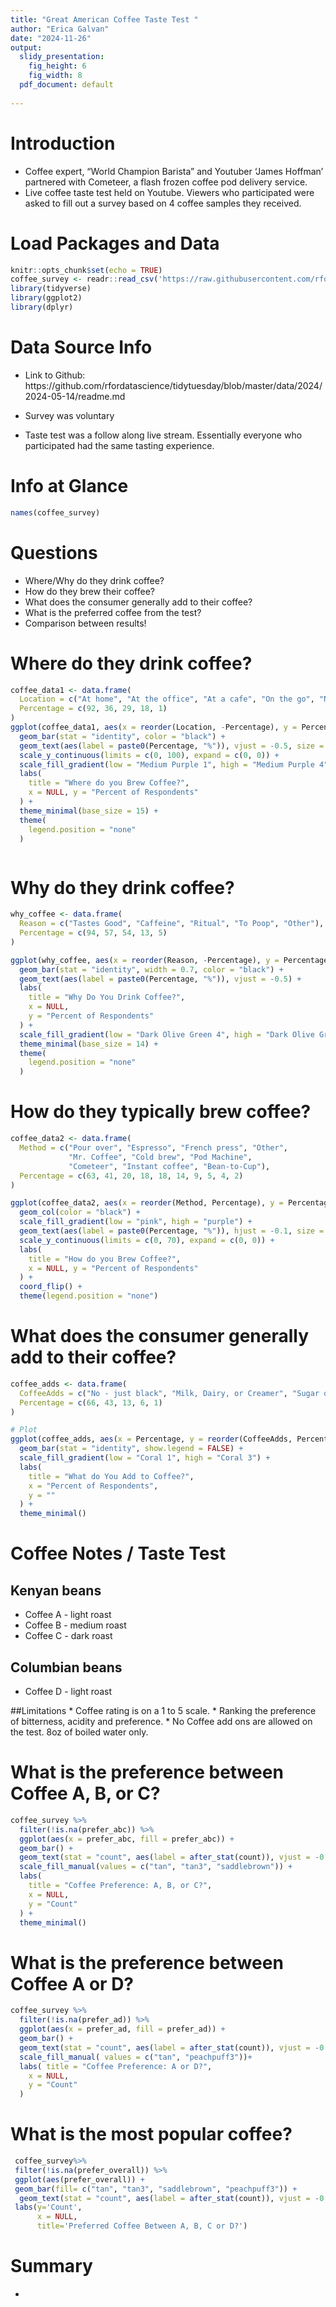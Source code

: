 ```yaml
---
title: "Great American Coffee Taste Test "
author: "Erica Galvan"
date: "2024-11-26"
output:
  slidy_presentation:
    fig_height: 6
    fig_width: 8
  pdf_document: default
 
---
```

# Introduction
* Coffee expert, "World Champion Barista" and Youtuber 'James Hoffman' partnered with Cometeer, a flash frozen coffee pod delivery service.  
* Live coffee taste test held on Youtube. Viewers who participated were asked to fill out a survey based on 4 coffee samples they received. 

# Load Packages and Data
```r
knitr::opts_chunk$set(echo = TRUE)
coffee_survey <- readr::read_csv('https://raw.githubusercontent.com/rfordatascience/tidytuesday/master/data/2024/2024-05-14/coffee_survey.csv')
library(tidyverse)
library(ggplot2)
library(dplyr)
```

# Data Source Info
* Link to Github: 
 https://github.com/rfordatascience/tidytuesday/blob/master/data/2024/2024-05-14/readme.md

* Survey was voluntary
* Taste test was a follow along live stream. Essentially everyone who participated had the same tasting experience.

# Info at Glance 
```r
names(coffee_survey)


```

# Questions
* Where/Why do they drink coffee?
* How do they brew their coffee?
* What does the consumer generally add to their coffee?
* What is the preferred coffee from the test? 
* Comparison between results! 



# Where do they drink coffee?
```r
coffee_data1 <- data.frame(
  Location = c("At home", "At the office", "At a cafe", "On the go", "None of these"),
  Percentage = c(92, 36, 29, 18, 1)
)
ggplot(coffee_data1, aes(x = reorder(Location, -Percentage), y = Percentage, fill = Percentage)) +
  geom_bar(stat = "identity", color = "black") +
  geom_text(aes(label = paste0(Percentage, "%")), vjust = -0.5, size = 4.5) +
  scale_y_continuous(limits = c(0, 100), expand = c(0, 0)) +
  scale_fill_gradient(low = "Medium Purple 1", high = "Medium Purple 4") +  
  labs(
    title = "Where do you Brew Coffee?",
    x = NULL, y = "Percent of Respondents"
  ) +
  theme_minimal(base_size = 15) +
  theme(
    legend.position = "none"  
  )



```


# Why do they drink coffee?
```r
why_coffee <- data.frame(
  Reason = c("Tastes Good", "Caffeine", "Ritual", "To Poop", "Other"),
  Percentage = c(94, 57, 54, 13, 5)
)

ggplot(why_coffee, aes(x = reorder(Reason, -Percentage), y = Percentage, fill = Percentage)) +
  geom_bar(stat = "identity", width = 0.7, color = "black") +
  geom_text(aes(label = paste0(Percentage, "%")), vjust = -0.5) + 
  labs(
    title = "Why Do You Drink Coffee?",
    x = NULL,
    y = "Percent of Respondents"
  ) +
  scale_fill_gradient(low = "Dark Olive Green 4", high = "Dark Olive Green 1") + 
  theme_minimal(base_size = 14) +
  theme(
    legend.position = "none"
  )

```

# How do they typically brew coffee?
```r

coffee_data2 <- data.frame(
  Method = c("Pour over", "Espresso", "French press", "Other", 
             "Mr. Coffee", "Cold brew", "Pod Machine", 
             "Cometeer", "Instant coffee", "Bean-to-Cup"),
  Percentage = c(63, 41, 20, 18, 18, 14, 9, 5, 4, 2)
)

ggplot(coffee_data2, aes(x = reorder(Method, Percentage), y = Percentage, fill = Percentage)) +
  geom_col(color = "black") +
  scale_fill_gradient(low = "pink", high = "purple") +
  geom_text(aes(label = paste0(Percentage, "%")), hjust = -0.1, size = 4.5) +
  scale_y_continuous(limits = c(0, 70), expand = c(0, 0)) +
  labs(
    title = "How do you Brew Coffee?",
    x = NULL, y = "Percent of Respondents"
  ) +
  coord_flip() +
  theme(legend.position = "none")

```


# What does the consumer generally add to their coffee?
```r
 
coffee_adds <- data.frame(
  CoffeeAdds = c("No - just black", "Milk, Dairy, or Creamer", "Sugar or sweetener", "Flavor syrup", "Other"),
  Percentage = c(66, 43, 13, 6, 1)
)

# Plot
ggplot(coffee_adds, aes(x = Percentage, y = reorder(CoffeeAdds, Percentage), fill = Percentage)) +
  geom_bar(stat = "identity", show.legend = FALSE) +
  scale_fill_gradient(low = "Coral 1", high = "Coral 3") + 
  labs(
    title = "What do You Add to Coffee?",
    x = "Percent of Respondents",
    y = ""
  ) +
  theme_minimal() 

```


# Coffee Notes / Taste Test 
## Kenyan beans
* Coffee A - light roast 
* Coffee B - medium roast
* Coffee C - dark roast

## Columbian beans
* Coffee D -  light roast

##Limitations 
* Coffee rating is on a 1 to 5 scale. 
* Ranking the preference of bitterness, acidity and preference.
* No Coffee add ons are allowed on the test. 8oz of boiled water only.



# What is the preference between Coffee A, B, or C?
```r
coffee_survey %>%
  filter(!is.na(prefer_abc)) %>%
  ggplot(aes(x = prefer_abc, fill = prefer_abc)) +
  geom_bar() +
  geom_text(stat = "count", aes(label = after_stat(count)), vjust = -0.5) + 
  scale_fill_manual(values = c("tan", "tan3", "saddlebrown")) +
  labs(
    title = "Coffee Preference: A, B, or C?", 
    x = NULL,
    y = "Count"
  ) +
  theme_minimal()

```
  
# What is the preference between Coffee A or D?
```r
coffee_survey %>% 
  filter(!is.na(prefer_ad)) %>% 
  ggplot(aes(x = prefer_ad, fill = prefer_ad)) + 
  geom_bar() + 
  geom_text(stat = "count", aes(label = after_stat(count)), vjust = -0.5) + 
  scale_fill_manual( values = c("tan", "peachpuff3"))+
  labs( title = "Coffee Preference: A or D?",
    x = NULL,
    y = "Count"
  )


```

# What is the most popular coffee?
```r
 coffee_survey%>% 
 filter(!is.na(prefer_overall)) %>%
 ggplot(aes(prefer_overall)) +
 geom_bar(fill= c("tan", "tan3", "saddlebrown", "peachpuff3")) +
  geom_text(stat = "count", aes(label = after_stat(count)), vjust = -0.5) + 
 labs(y='Count',
      x = NULL,
      title='Preferred Coffee Between A, B, C or D?')


```
# Summary 
* 


